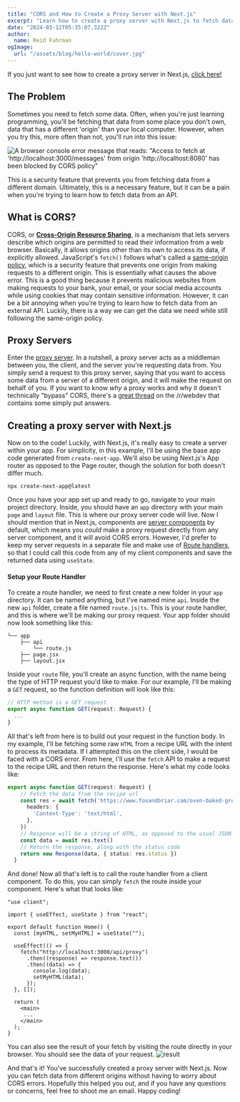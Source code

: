 ```yaml
---
title: "CORS and How to Create a Proxy Server with Next.js"
excerpt: "Learn how to create a proxy server with Next.js to fetch data from different origins without having to worry about CORS errors."
date: "2024-03-12T05:35:07.322Z"
author:
  name: Reid Fuhrman
ogImage:
  url: "/assets/blog/hello-world/cover.jpg"
---
```


If you just want to see how to create a proxy server in Next.js, [click here!](#nextjsproxyserver)

## The Problem

Sometimes you need to fetch some data. Often, when you're just learning programming, you'll be fetching that data from some place you don't own, data that has a different 'origin' than your local computer. However, when you try this, more often than not, you'll run into this issue:

![A browser console error message that reads: "Access to fetch at 'http://localhost:3000/messages' from origin 'http://localhost:8080' has been blocked by CORS policy"](/cors.jpeg)

This is a security feature that prevents you from fetching data from a different domain. Ultimately, this is a necessary feature, but it can be a pain when you're trying to learn how to fetch data from an API.

 ## What is CORS? <a name="whatiscors"/>

  CORS, or [**Cross-Origin Resource Sharing**](https://developer.mozilla.org/en-US/docs/Web/HTTP/CORS), is a mechanism that lets servers describe which origins are permitted to read their information from a web browser. Basically, it allows origins other than its own to access its data, if explicitly allowed. JavaScript's `fetch()` follows what's called a [same-origin policy](https://developer.mozilla.org/en-US/docs/Web/Security/Same-origin_policy), which is a security feature that prevents one origin from making requests to a different origin. This is essentially what causes the above error. This is a good thing because it prevents malicious websites from making requests to your bank, your email, or your social media accounts while using cookies that may contain sensitive information. However, it can be a bit annoying when you're trying to learn how to fetch data from an external API. Luckily, there is a way we can get the data we need while still following the same-origin policy.

## Proxy Servers <a name="proxyservers"/>

Enter the [proxy server](https://en.wikipedia.org/wiki/Proxy_server). In a nutshell, a proxy server acts as a middleman between you, the client, and the server you're requesting data from. You simply send a request to this proxy server, saying that you want to access some data from a server of a different origin, and it will make the request on behalf of you. If you want to know _why_ a proxy works and why it doesn't technically "bypass" CORS, there's a [great thread](https://www.reddit.com/r/webdev/comments/xxx4d4/why_does_cors_exist_if_you_can_bypass_it_by/) on the /r/webdev that contains some simply put answers.


## Creating a proxy server with Next.js <a name="nextjsproxyserver"/>
Now on to the code! Luckily, with Next.js, it's really easy to create a server within your app. For simplicity, in this example, I'll be using the base app code generated from `create-next-app`. We'll also be using Next.js's App router as opposed to the Page router, though the solution for both doesn't differ much.  

```
npx create-next-app@latest
```

Once you have your app set up and ready to go, navigate to your main project directory. Inside, you should have an `app` directory with your main `page` and `layout` file. This is where our proxy server code will live. Now I should mention that in Next.js, components are [server components](https://nextjs.org/docs/app/building-your-application/data-fetching/fetching-caching-and-revalidating#fetching-data-on-the-server-with-fetch) by default, which means you _could_ make a proxy request directly from any server component, and it will avoid CORS errors. However, I'd prefer to keep my server requests in a separate file and make use of [Route handlers](https://nextjs.org/docs/app/building-your-application/data-fetching/fetching-caching-and-revalidating#fetching-data-on-the-client-with-route-handlers), so that I could call this code from any of my client components and save the returned data using `useState`.

#### Setup your Route Handler

To create a route handler, we need to first create a new folder in your `app` directory. It can be named anything, but I've named mine `api`. Inside the new `api` folder, create a file named `route.js|ts`. This is your route handler, and this is where we'll be making our proxy request. Your app folder should now look something like this:
```
└── app
    ├── api
        └── route.js
    ├── page.jsx
    ├── layout.jsx
```
Inside your `route` file, you'll create an async function, with the name being the type of HTTP request you'd like to make. For our example, I'll be making a `GET` request, so the function definition will look like this:

```.ts
// HTTP method is a GET request
export async function GET(request: Request) {
  ...
}
```

All that's left from here is to build out your request in the function body. In my example, I'll be fetching some raw `HTML` from a recipe URL with the intent to process its metadata. If I attempted this on the client side, I would be faced with a CORS error. From here, I'll use the `fetch` API to make a request to the recipe URL and then return the response. Here's what my code looks like:

```.ts
export async function GET(request: Request) {
    // Fetch the data from the recipe url
    const res = await fetch('https://www.foxandbriar.com/oven-baked-greek-chicken-thighs/', {
      headers: {
        'Content-Type': 'text/html',
      },
    }) 
    // Response will be a string of HTML, as opposed to the usual JSON
    const data = await res.text()
    // Return the response, along with the status code
    return new Response(data, { status: res.status })
  }
```
And done! Now all that's left is to call the route handler from a client component. To do this, you can simply `fetch` the route inside your component. Here's what that looks like:

```.tsx
"use client";

import { useEffect, useState } from "react";

export default function Home() {
  const [myHTML, setMyHTML] = useState("");

  useEffect(() => {
    fetch("http://localhost:3000/api/proxy")
      .then((response) => response.text())
      .then((data) => {
        console.log(data);
        setMyHTML(data);
      });
  }, []);

  return (
    <main>
     ...
    </main>
  );
}
```

You can also see the result of your fetch by visiting the route directly in your browser. You should see the data of your request.
![result](/route-handler-result.png)

And that's it! You've successfully created a proxy server with Next.js. Now you can fetch data from different origins without having to worry about CORS errors. Hopefully this helped you out, and if you have any questions or concerns, feel free to shoot me an email. Happy coding!
